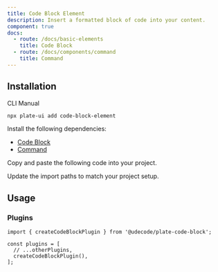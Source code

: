 ```yaml
---
title: Code Block Element
description: Insert a formatted block of code into your content.
component: true
docs:
  - route: /docs/basic-elements
    title: Code Block
  - route: /docs/components/command
    title: Command
---
```


<ComponentPreview name="playground-demo" id="basicnodes" />

## Installation

<Tabs defaultValue="cli">

<TabsList>
<TabsTrigger value="cli">CLI</TabsTrigger>
<TabsTrigger value="manual">Manual</TabsTrigger>
</TabsList>
<TabsContent value="cli">

```bash
npx plate-ui add code-block-element
```

</TabsContent>

<TabsContent value="manual">

<Steps>

<Step>

Install the following dependencies:

- [Code Block](/docs/basic-elements)
- [Command](/docs/components/command)

</Step>

<Step>

Copy and paste the following code into your project.

</Step>

<ComponentSource name="code-block-element" />

<Step>

Update the import paths to match your project setup.

</Step>

</Steps>

</TabsContent>

</Tabs>

## Usage

### Plugins

```tsx
import { createCodeBlockPlugin } from '@udecode/plate-code-block';

const plugins = [
  // ...otherPlugins,
  createCodeBlockPlugin(),
];
```
